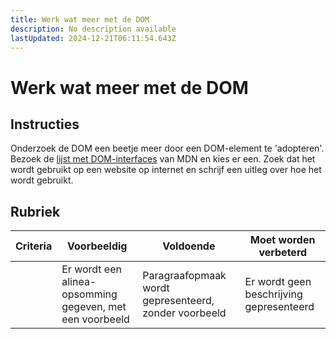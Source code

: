 ```yaml
---
title: Werk wat meer met de DOM
description: No description available
lastUpdated: 2024-12-21T06:11:54.643Z
---
```


# Werk wat meer met de DOM

## Instructies

Onderzoek de DOM een beetje meer door een DOM-element te 'adopteren'. Bezoek de [lijst met DOM-interfaces](https://developer.mozilla.org/nl/docs/Web/API/Document_Object_Model) van MDN en kies er een. Zoek dat het wordt gebruikt op een website op internet en schrijf een uitleg over hoe het wordt gebruikt.

## Rubriek

| Criteria | Voorbeeldig                                     | Voldoende                                         | Moet worden verbeterd       |
| -------- | --------------------------------------------- | ------------------------------------------------ | ----------------------- |
|          | Er wordt een alinea-opsomming gegeven, met een voorbeeld | Paragraafopmaak wordt gepresenteerd, zonder voorbeeld | Er wordt geen beschrijving gepresenteerd |

